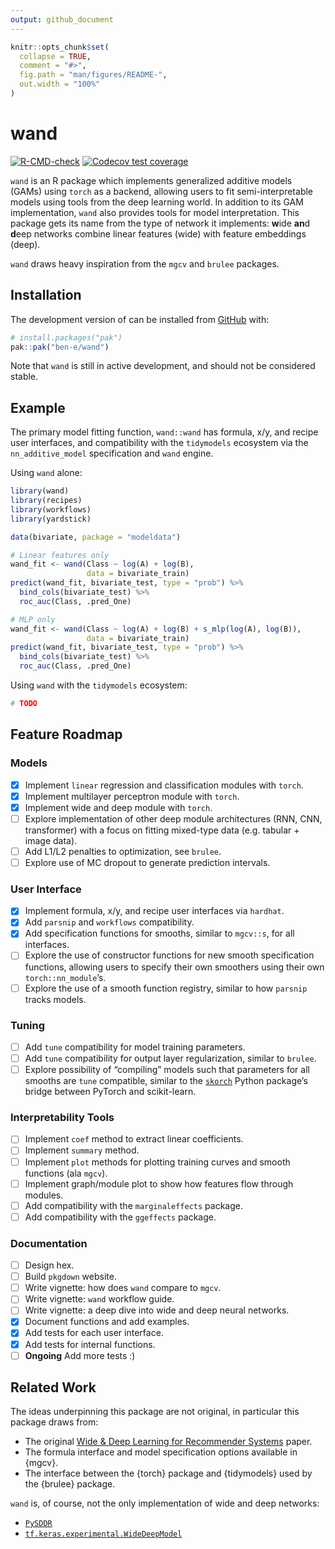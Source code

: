 ```yaml
---
output: github_document
---
```


<!-- README.md is generated from README.Rmd. Please edit that file -->

```r
knitr::opts_chunk$set(
  collapse = TRUE,
  comment = "#>",
  fig.path = "man/figures/README-",
  out.width = "100%"
)
```

# wand

<!-- badges: start -->
[![R-CMD-check](https://github.com/ben-e/wand/workflows/R-CMD-check/badge.svg)](https://github.com/ben-e/wand/actions)
[![Codecov test coverage](https://codecov.io/gh/ben-e/wand/branch/main/graph/badge.svg)](https://app.codecov.io/gh/ben-e/wand?branch=main)
<!-- badges: end -->

`wand` is an R package which implements generalized additive models (GAMs) using `torch` as a backend, allowing users to fit semi-interpretable models using tools from the deep learning world. In addition to its GAM implementation, `wand` also provides tools for model interpretation. This package gets its name from the type of network it implements: **w**ide **an**d **d**eep networks combine linear features (wide) with feature embeddings (deep).

`wand` draws heavy inspiration from the `mgcv` and `brulee` packages.

## Installation

The development version of can be installed from [GitHub](https://github.com/ben-e/wand) with:

```r
# install.packages("pak")
pak::pak("ben-e/wand")
```

Note that `wand` is still in active development, and should not be considered stable. 

## Example

The primary model fitting function, `wand::wand` has formula, x/y, and recipe user interfaces, and compatibility with the `tidymodels` ecosystem via the `nn_additive_model` specification and `wand` engine.

Using `wand` alone:

```r
library(wand)
library(recipes)
library(workflows)
library(yardstick)

data(bivariate, package = "modeldata")

# Linear features only
wand_fit <- wand(Class ~ log(A) + log(B), 
                 data = bivariate_train)
predict(wand_fit, bivariate_test, type = "prob") %>% 
  bind_cols(bivariate_test) %>% 
  roc_auc(Class, .pred_One)

# MLP only
wand_fit <- wand(Class ~ log(A) + log(B) + s_mlp(log(A), log(B)), 
                 data = bivariate_train)
predict(wand_fit, bivariate_test, type = "prob") %>% 
  bind_cols(bivariate_test) %>% 
  roc_auc(Class, .pred_One)
```

Using `wand` with the `tidymodels` ecosystem:

```r
# TODO
```

## Feature Roadmap

### Models

- [x] Implement `linear` regression and classification modules with `torch`.
- [x] Implement multilayer perceptron module with `torch`.
- [x] Implement wide and deep module with `torch`.
- [ ] Explore implementation of other deep module architectures (RNN, CNN, transformer) with a focus on fitting mixed-type data (e.g. tabular + image data).
- [ ] Add L1/L2 penalties to optimization, see `brulee`.
- [ ] Explore use of MC dropout to generate prediction intervals.

### User Interface

- [x] Implement formula, x/y, and recipe user interfaces via `hardhat`.
- [x] Add `parsnip` and `workflows` compatibility.
- [x] Add specification functions for smooths, similar to `mgcv::s`, for all interfaces.
- [ ] Explore the use of constructor functions for new smooth specification functions, allowing users to specify their own smoothers using their own `torch::nn_module`'s.
- [ ] Explore the use of a smooth function registry, similar to how `parsnip` tracks models.

### Tuning

- [ ] Add `tune` compatibility for model training parameters.
- [ ] Add `tune` compatibility for output layer regularization, similar to `brulee`.
- [ ] Explore possibility of "compiling" models such that parameters for all smooths are `tune` compatible, similar to the [`skorch`](https://github.com/skorch-dev/skorch) Python package's bridge between PyTorch and scikit-learn.

### Interpretability Tools

- [ ] Implement `coef` method to extract linear coefficients.
- [ ] Implement `summary` method.
- [ ] Implement `plot` methods for plotting training curves and smooth functions (ala `mgcv`).
- [ ] Implement graph/module plot to show how features flow through modules.
- [ ] Add compatibility with the `marginaleffects` package.
- [ ] Add compatibility with the `ggeffects` package.   

### Documentation

- [ ] Design hex.
- [ ] Build `pkgdown` website.
- [ ] Write vignette: how does `wand` compare to `mgcv`.
- [ ] Write vignette: `wand` workflow guide.
- [ ] Write vignette: a deep dive into wide and deep neural networks.
- [x] Document functions and add examples.
- [x] Add tests for each user interface.
- [x] Add tests for internal functions.
- [ ] __Ongoing__ Add more tests :)

## Related Work

The ideas underpinning this package are not original, in particular this package draws from:

* The original [Wide & Deep Learning for Recommender Systems](https://arxiv.org/abs/1606.07792) paper.
* The formula interface and model specification options available in {mgcv}.
* The interface between the {torch} package and {tidymodels} used by the {brulee} package.

`wand` is, of course, not the only implementation of wide and deep networks:

* [`PySDDR`](https://github.com/HelmholtzAI-Consultants-Munich/PySDDR)
* [`tf.keras.experimental.WideDeepModel`](https://www.tensorflow.org/api_docs/python/tf/keras/experimental/WideDeepModel)
